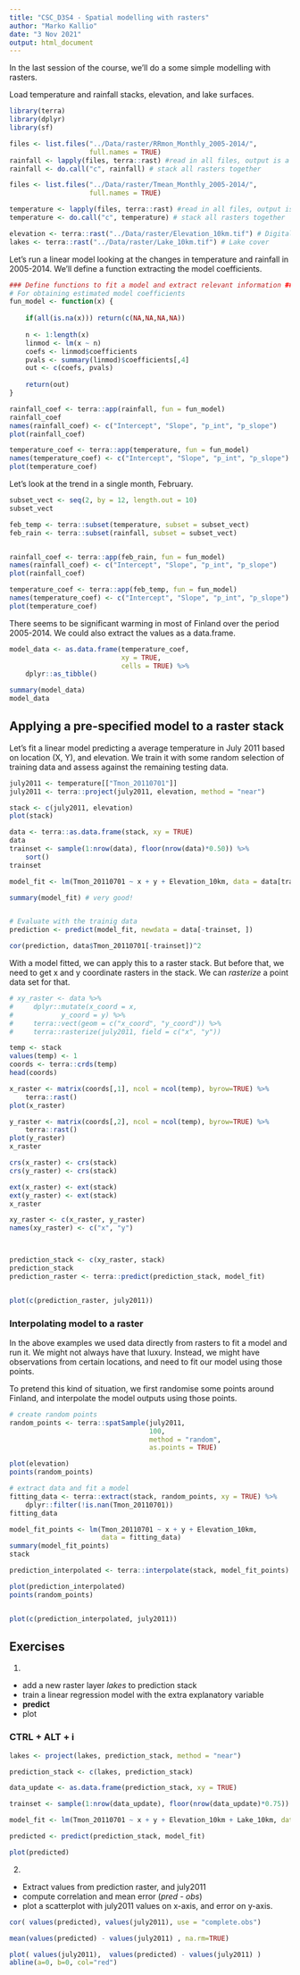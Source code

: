 ```yaml
---
title: "CSC_D3S4 - Spatial modelling with rasters"
author: "Marko Kallio"
date: "3 Nov 2021"
output: html_document
---
```




In the last session of the course, we'll do a some simple modelling with rasters.


Load temperature and rainfall stacks, elevation, and lake surfaces.

```r

library(terra)
library(dplyr)
library(sf)

files <- list.files("../Data/raster/RRmon_Monthly_2005-2014/", 
                    full.names = TRUE)
rainfall <- lapply(files, terra::rast) #read in all files, output is a list
rainfall <- do.call("c", rainfall) # stack all rasters together

files <- list.files("../Data/raster/Tmean_Monthly_2005-2014/", 
                    full.names = TRUE)

temperature <- lapply(files, terra::rast) #read in all files, output is a list
temperature <- do.call("c", temperature) # stack all rasters together

elevation <- terra::rast("../Data/raster/Elevation_10km.tif") # Digital elevation model
lakes <- terra::rast("../Data/raster/Lake_10km.tif") # Lake cover


```



Let's run a linear model looking at the changes in temperature and rainfall in 2005-2014. We'll define a function extracting the model coefficients.


```r


### Define functions to fit a model and extract relevant information ###
# For obtaining estimated model coefficients
fun_model <- function(x) { 
    
    if(all(is.na(x))) return(c(NA,NA,NA,NA))
    
    n <- 1:length(x)
    linmod <- lm(x ~ n)
    coefs <- linmod$coefficients
    pvals <- summary(linmod)$coefficients[,4]
    out <- c(coefs, pvals)
    
    return(out)
}

rainfall_coef <- terra::app(rainfall, fun = fun_model)
rainfall_coef
names(rainfall_coef) <- c("Intercept", "Slope", "p_int", "p_slope")
plot(rainfall_coef)

temperature_coef <- terra::app(temperature, fun = fun_model)
names(temperature_coef) <- c("Intercept", "Slope", "p_int", "p_slope")
plot(temperature_coef)


```


Let's look at the trend in a single month, February. 


```r
subset_vect <- seq(2, by = 12, length.out = 10)
subset_vect

feb_temp <- terra::subset(temperature, subset = subset_vect)
feb_rain <- terra::subset(rainfall, subset = subset_vect)


rainfall_coef <- terra::app(feb_rain, fun = fun_model)
names(rainfall_coef) <- c("Intercept", "Slope", "p_int", "p_slope")
plot(rainfall_coef)

temperature_coef <- terra::app(feb_temp, fun = fun_model)
names(temperature_coef) <- c("Intercept", "Slope", "p_int", "p_slope")
plot(temperature_coef)


```


There seems to be significant warming in most of Finland over the period 2005-2014. We could also extract the values as a data.frame.


```r

model_data <- as.data.frame(temperature_coef, 
                            xy = TRUE,
                            cells = TRUE) %>% 
    dplyr::as_tibble()

summary(model_data)
model_data
```




## Applying a pre-specified model to a raster stack


Let's fit a linear model predicting a average temperature in July 2011 based on location (X, Y), and elevation. We train it with some random selection of training data and assess against the remaining testing data.

```r
july2011 <- temperature[["Tmon_20110701"]]
july2011 <- terra::project(july2011, elevation, method = "near")

stack <- c(july2011, elevation)
plot(stack)

data <- terra::as.data.frame(stack, xy = TRUE)
data
trainset <- sample(1:nrow(data), floor(nrow(data)*0.50)) %>% 
    sort()
trainset

model_fit <- lm(Tmon_20110701 ~ x + y + Elevation_10km, data = data[trainset, ])

summary(model_fit) # very good!


# Evaluate with the trainig data
prediction <- predict(model_fit, newdata = data[-trainset, ])

cor(prediction, data$Tmon_20110701[-trainset])^2

```

With a model fitted, we can apply this to a raster stack. But before that, we need to get x and y coordinate rasters in the stack. We can *rasterize* a point data set for that.

```r

# xy_raster <- data %>% 
#     dplyr::mutate(x_coord = x,
#            y_coord = y) %>% 
#     terra::vect(geom = c("x_coord", "y_coord")) %>%
#     terra::rasterize(july2011, field = c("x", "y"))

temp <- stack
values(temp) <- 1
coords <- terra::crds(temp)
head(coords)

x_raster <- matrix(coords[,1], ncol = ncol(temp), byrow=TRUE) %>% 
    terra::rast() 
plot(x_raster)

y_raster <- matrix(coords[,2], ncol = ncol(temp), byrow=TRUE) %>% 
    terra::rast()
plot(y_raster)
x_raster

crs(x_raster) <- crs(stack)
crs(y_raster) <- crs(stack)

ext(x_raster) <- ext(stack)
ext(y_raster) <- ext(stack)
x_raster

xy_raster <- c(x_raster, y_raster)
names(xy_raster) <- c("x", "y")



prediction_stack <- c(xy_raster, stack)
prediction_stack
prediction_raster <- terra::predict(prediction_stack, model_fit)


plot(c(prediction_raster, july2011))

```




### Interpolating model to a raster


In the above examples we used data directly from rasters to fit a model and run it. We might not always have that luxury. Instead, we might have observations from certain locations, and need to fit our model using those points.

To pretend this kind of situation, we first randomise some points around Finland, and interpolate the model outputs using those points.

```r

# create random points
random_points <- terra::spatSample(july2011, 
                                   100, 
                                   method = "random", 
                                   as.points = TRUE)

plot(elevation)
points(random_points)

# extract data and fit a model
fitting_data <- terra::extract(stack, random_points, xy = TRUE) %>% 
    dplyr::filter(!is.nan(Tmon_20110701))
fitting_data

model_fit_points <- lm(Tmon_20110701 ~ x + y + Elevation_10km, 
                       data = fitting_data)
summary(model_fit_points)
stack

prediction_interpolated <- terra::interpolate(stack, model_fit_points)

plot(prediction_interpolated)
points(random_points)


plot(c(prediction_interpolated, july2011))
```



## Exercises


1.

* add a new raster layer *lakes* to prediction stack
* train a linear regression model with the extra explanatory variable
* **predict**
* plot

### CTRL + ALT + i
```r


lakes <- project(lakes, prediction_stack, method = "near")

prediction_stack <- c(lakes, prediction_stack)

data_update <- as.data.frame(prediction_stack, xy = TRUE)

trainset <- sample(1:nrow(data_update), floor(nrow(data_update)*0.75)) %>% sort()

model_fit <- lm(Tmon_20110701 ~ x + y + Elevation_10km + Lake_10km, data = data_update[trainset, ])

predicted <- predict(prediction_stack, model_fit)

plot(predicted)
```


2. 

* Extract values from prediction raster, and july2011
* compute correlation and mean error (*pred - obs*)
* plot a scatterplot with july2011 values on x-axis, and error on y-axis.

```r

cor( values(predicted), values(july2011), use = "complete.obs")

mean(values(predicted) - values(july2011) , na.rm=TRUE)

plot( values(july2011),  values(predicted) - values(july2011) )
abline(a=0, b=0, col="red")
```

